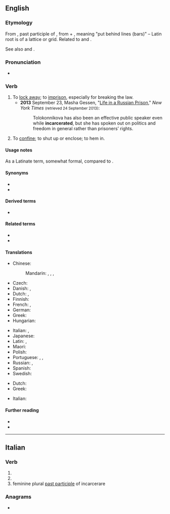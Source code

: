 ==English==

===Etymology===
From {{etyl|ML.|en}} {{m|la|incarceratus}}, past participle of {{m|la|incarcerare||to imprison}}, from {{etyl|la|en}} {{m|la|in||in}} + {{m|la|carcer||a prison}}, meaning "put behind lines (bars)" – Latin root is of a lattice or grid. Related to {{m|en|cancel||cross out with lines}} and {{m|en|chancel||area behind a lattice}}.

See also {{m|en|carcerate}} and {{m|en|cancer}}.

===Pronunciation===
* {{a|UK}} {{IPA|/ɪnˈkɑː.sə.ɹeɪt/|lang=en}}

===Verb===
{{en-verb|incarcerat}}

# To [[lock away]]; to [[imprison]], especially for breaking the law.
#* '''2013''' September 23, Masha Gessen, "[http://latitude.blogs.nytimes.com/2013/09/23/life-in-a-russian-prison/ Life in a Russian Prison]," ''New York Times'' <small>(retrieved 24 September 2013)</small>:
#*: Tolokonnikova has also been an effective public speaker even while '''incarcerated''', but she has spoken out on politics and freedom in general rather than prisoners’ rights.
# To [[confine]]; to shut up or enclose; to hem in.

====Usage notes====
As a Latinate term, somewhat formal, compared to {{m|en|imprison}}.

====Synonyms====
* {{l|en|imprison}}
* {{l|en|jail}}

====Derived terms====
* {{l|en|incarceration}}

====Related terms====
* {{l|en|carceral}}
* {{l|en|carcerate}}

====Translations====
{{trans-top|to lock away in prison}}
* Chinese:
*: Mandarin: {{t+|cmn|監禁|sc=Hani}}, {{t+|cmn|监禁|tr=jiānjìn|sc=Hani}}, {{t+|cmn|禁閉|sc=Hani}}, {{t+|cmn|禁闭|tr=jìnbì|sc=Hani}}
* Czech: {{t+|cs|věznit}}
* Danish: {{t|da|indespære}}, {{t|da|fængsle}}
* Dutch: {{t+|nl|opsluiten}}, {{t+|nl|gevangenzetten}}
* Finnish: {{t+|fi|vangita}}
* French: {{t+|fr|incarcérer}}, {{t|fr|imprisonner}}
* German: {{t+|de|einsperren}}
* Greek: {{t+|el|φυλακίζω}}
* Hungarian: {{t+|hu|bebörtönöz}}
{{trans-mid}}
* Italian: {{t+|it|incarcerare}}, {{t+|it|imprigionare}}
* Japanese: {{t+|ja|投獄|tr=とうごくする, tōgoku suru|alt=投獄する|sc=Jpan}}
* Latin: {{t-check|la|incarcerare}}, {{t-check|la|[[in]] [[carcerem]] [[conjicere]]}} <!-- was "in carcerem conjicere" - assumed sum-of-parts; if an idiom, remove the wikilinks to the individual words. see [[User:Kephir/gadgets/xte#Translation_fixing]] -->
* Maori: {{t|mi|mauhere}}
* Polish: {{t+|pl|uwięzić}}
* Portuguese: {{t+|pt|prender}}, {{t|pt|encarcerar}}, {{t+|pt|aprisionar}}
* Russian: {{t|ru|заключа́ть в тюрьму́|impf}}, {{t|ru|заключи́ть в тюрьму́|pf}}
* Spanish: {{t+|es|encarcelar}}
* Swedish: {{t+|sv|inspärra}}
{{trans-bottom}}

{{trans-top|to confine}}
* Dutch: {{t+|nl|intomen}}
* Greek: {{t+|el|φυλακίζω}}
{{trans-mid}}
* Italian: {{t+|it|imprigionare}}
{{trans-bottom}}

====Further reading====
* {{R:Webster 1913}}
* {{R:Century 1911}}

----

==Italian==

===Verb===
{{head|it|verb form}}

# {{inflection of|incarcerare||2|p|pres|lang=it}}
# {{inflection of|incarcerare||2|p|impr|lang=it}}
# feminine plural [[past participle]] of incarcerare

===Anagrams===
* {{l|it|accentrerai}}